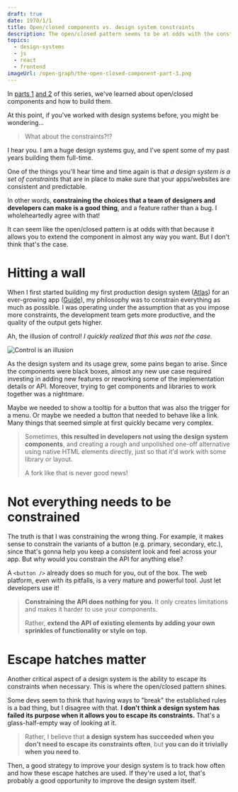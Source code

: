 ```yaml
---
draft: true
date: 1970/1/1
title: Open/closed components vs. design system constraints
description: The open/closed pattern seems to be at odds with the constrained nature of a design system, but I disagree!
topics:
  - design-systems
  - js
  - react
  - frontend
imageUrl: /open-graph/the-open-closed-component-part-3.png
---
```



<TheOpenClosedComponentIndex />

In [parts 1](/article/the-open-closed-component-part-1) [and 2](/article/the-open-closed-component-part-1) of this series, we've learned about open/closed components and how to build them.

At this point, if you've worked with design systems before, you might be wondering...

> What about the constraints?!?

I hear you. I am a huge design systems guy, and I've spent some of my past years building them full-time.

One of the things you'll hear time and time again is that _a design system is a set of constraints_ that are in place to make sure that your apps/websites are consistent and predictable.

In other words, **constraining the choices that a team of designers and developers can make is a good thing**, and a feature rather than a bug. I wholeheartedly agree with that!

It can seem like the open/closed pattern is at odds with that because it allows you to extend the component in almost any way you want. But I don't think that's the case.

# Hitting a wall

When I first started building my first production design system ([Atlas](https://atlas.guide.co/)) for an ever-growing app ([Guide](https://guide.co/)), my philosophy was to constrain everything as much as possible. I was operating under the assumption that as you impose more constraints, the development team gets more productive, and the quality of the output gets higher.

Ah, the illusion of control! _I quickly realized that this was not the case._

![Control is an illusion](control.jpg)

As the design system and its usage grew, some pains began to arise. Since the components were black boxes, almost any new use case required investing in adding new features or reworking some of the implementation details or API. Moreover, trying to get components and libraries to work together was a nightmare.

Maybe we needed to show a tooltip for a button that was also the trigger for a menu. Or maybe we needed a button that needed to behave like a link. Many things that seemed simple at first quickly became very complex.

> Sometimes, **this resulted in developers not using the design system components**, and creating a rough and unpolished one-off alternative using native HTML elements directly, just so that it'd work with some library or layout.
>
> A fork like that is never good news!

# Not everything needs to be constrained

The truth is that I was constraining the wrong thing. For example, it makes sense to constrain the variants of a button (e.g. primary, secondary, etc.), since that's gonna help you keep a consistent look and feel across your app. But why would you constrain the API for anything else?

A `<button />` already does so much for you, out of the box. The web platform, even with its pitfalls, is a very mature and powerful tool. Just let developers use it!

> **Constraining the API does nothing for you.** It only creates limitations and makes it harder to use your components.
>
> Rather, **extend the API of existing elements by adding your own sprinkles of functionality or style on top**.

# Escape hatches matter

Another critical aspect of a design system is the ability to escape its constraints when necessary. This is where the open/closed pattern shines.

Some devs seem to think that having ways to "break" the established rules is a bad thing, but I disagree with that. **I don't think a design system has failed its purpose when it allows you to escape its constraints.** That's a glass-half-empty way of looking at it.

> Rather, I believe that **a design system has succeeded when you don't need to escape its constraints often**, but **you can do it trivially when you need to**.

Then, a good strategy to improve your design system is to track how often and how these escape hatches are used. If they're used a lot, that's probably a good opportunity to improve the design system itself.
